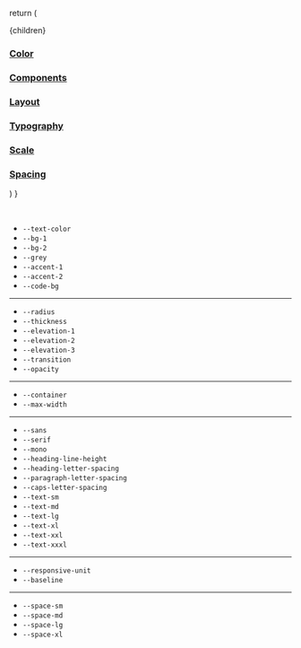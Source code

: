 

  return (
    <Layout location={location}>
      <article className="padding page">
        <SEO title="Home" />
        <div className="aside-content-grid">
          <div className="content">{children}</div>
          <aside className="aside">
            <a className="nav-link" href="#colors">
              <h3>Color</h3>
            </a>
            <a className="nav-link" href="#components">
              <h3>Components</h3>
            </a>
            <a className="nav-link" href="#layout">
              <h3>Layout</h3>
            </a>
            <a className="nav-link" href="#typography">
              <h3>Typography</h3>
            </a>
            <a className="nav-link" href="#scale">
              <h3>Scale</h3>
            </a>
            <a className="nav-link" href="#spacing">
              <h3>Spacing</h3>
            </a>
          </aside>
        </div>
      </article>
    </Layout>
  )
}

<br className="br" id="colors" />

- `--text-color`
- `--bg-1`
- `--bg-2`
- `--grey`
- `--accent-1`
- `--accent-2`
- `--code-bg`

<hr className="hr" id="components" />

- `--radius`
- `--thickness`
- `--elevation-1`
- `--elevation-2`
- `--elevation-3`
- `--transition`
- `--opacity`

<hr className="hr" id="layout" />

- `--container`
- `--max-width`

<hr className="hr" id="typography" />

- `--sans`
- `--serif`
- `--mono`
- `--heading-line-height`
- `--heading-letter-spacing`
- `--paragraph-letter-spacing`
- `--caps-letter-spacing`
- `--text-sm`
- `--text-md`
- `--text-lg`
- `--text-xl`
- `--text-xxl`
- `--text-xxxl`

<hr className="hr" id="scale" />

- `--responsive-unit`
- `--baseline`

<hr className="hr" id="spacing" />

- `--space-sm`
- `--space-md`
- `--space-lg`
- `--space-xl`

